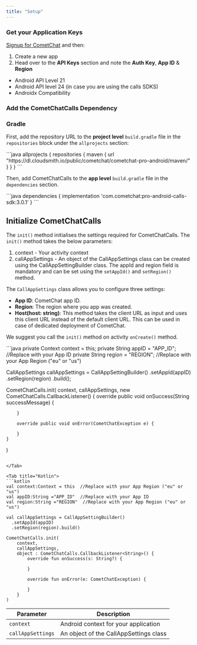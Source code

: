 ```yaml
---
title: "Setup"
---
```




### Get your Application Keys

[Signup for CometChat](https://app.cometchat.com) and then:

1. Create a new app
2. Head over to the **API Keys** section and note the **Auth Key**, **App ID** & **Region**

<Note>

* Android API Level 21
* Android API level 24 (in case you are using the calls SDKS)
* Androidx Compatibility

</Note>

### Add the CometChatCalls Dependency

### Gradle

First, add the repository URL to the **project level** `build.gradle` file in the `repositories` block under the `allprojects` section:

<Tabs>
<Tab title="Groovy">
```java
allprojects {
  repositories {
    maven {
      url "https://dl.cloudsmith.io/public/cometchat/cometchat-pro-android/maven/"
    }
  }
}
```

</Tab>

</Tabs>

Then, add CometChatCalls to the **app level** `build.gradle` file in the `dependencies` section.

<Tabs>
<Tab title="Groovy">
```java
dependencies {
  implementation 'com.cometchat:pro-android-calls-sdk:3.0.1'
}
```

</Tab>

</Tabs>

## Initialize CometChatCalls

The `init()` method initialises the settings required for CometChatCalls. The `init()` method takes the below parameters:

1. context - Your activity context
2. callAppSettings - An object of the CallAppSettings class can be created using the CallAppSettingBuilder class. The appId and region field is mandatory and can be set using the `setAppId()` and `setRegion()` method.

The `CallAppSettings` class allows you to configure three settings:

* **App ID**: CometChat app ID.
* **Region**: The region where you app was created.
* **Host(host: string)**: This method takes the client URL as input and uses this client URL instead of the default client URL. This can be used in case of dedicated deployment of CometChat.

We suggest you call the `init()` method on activity `onCreate()` method.

<Tabs>
<Tab title="Java">
```java
private Context context = this;
private String appID = "APP_ID"; //Replace with your App ID
private String region = "REGION"; //Replace with your App Region ("eu" or "us")

CallAppSettings callAppSettings = CallAppSettingBuilder()
  .setAppId(appID)
  .setRegion(region)
  .build();

CometChatCalls.init(
    context,
    callAppSettings,
    new CometChatCalls.CallbackListener<String>() {
        override public void onSuccess(String successMessage) {

        }

        override public void onError(CometChatException e) {

        }
    }
)
```

</Tab>

<Tab title="Kotlin">
```kotlin
val context:Context = this  //Replace with your App Region ("eu" or "us")
val appID:String ="APP_ID"  //Replace with your App ID
val region:String ="REGION"  //Replace with your App Region ("eu" or "us")
   
val callAppSettings = CallAppSettingBuilder()
  .setAppId(appID)
  .setRegion(region).build() 

CometChatCalls.init(
    context,
    callAppSettings,
    object : CometChatCalls.CallbackListener<String>() {
        override fun onSuccess(s: String?) {

        }

        override fun onError(e: CometChatException) {

        }
    }
)
```

</Tab>

</Tabs>

| Parameter         | Description                            |
| ----------------- | -------------------------------------- |
| `context`         | Android context for your application   |
| `callAppSettings` | An object of the CallAppSettings class |
